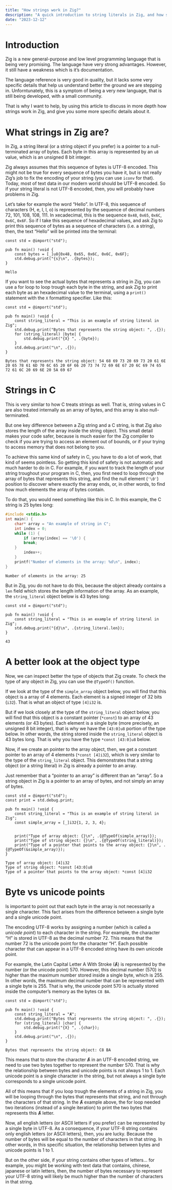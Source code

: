 ```yaml
---
title: "How strings work in Zig?"
description: "A quick introduction to string literals in Zig, and how strings in Zig differ from strings in other programming languages."
date: "2023-12-12"
---
```


# Introduction

Zig is a new general-purpose and low level programming language that is being very promising. The language have very strong advantages. However,
it still have a weakness which is it's documentation.

The language reference is very good in quality, but it lacks some very specific
details that help us understand better the ground we are stepping in.
Unforntunately, this is a symptom of being a very new language, that is still being developed, with a small community.


That is why I want to help, by using this article to discuss in more depth how strings work in Zig, and give you some more specific details about it.

```{=html}
<link rel="stylesheet" href="https://cdnjs.cloudflare.com/ajax/libs/highlight.js/11.9.0/styles/default.min.css">
<script src="https://cdnjs.cloudflare.com/ajax/libs/highlight.js/11.9.0/highlight.min.js"></script>

<script
  type="text/javascript"
  src="https://notabug.org/Ash/highlightjs-zig/raw/master/dist/zig.min.js"
></script>


<script>hljs.highlightAll();</script>
```


# What strings in Zig are?

In Zig, a string literal (or a string object if you prefer) is a pointer to a null-terminated array of bytes. Each byte in this
array is represented by an `u8` value, which is an unsigned 8 bit integer.

Zig always assumes that this sequence of bytes is UTF-8 encoded. This might not be true for every sequence of bytes you have it,
but is not really Zig's job to fix the encoding of your string (you can use `iconv` for that). Today, most of text data in our modern world should be UTF-8 encoded. 
So if your string literal is not UTF-8 encoded, then, you will probably have problems in Zig.

Let's take for example the word "Hello". In UTF-8, this sequence of characters (H, e, l, l, o) is represented by the sequence of decimal numbers
72, 101, 108, 108, 111. In xecadecimal, this is the sequence `0x48`, `0x65`, `0x6C`, `0x6C`, `0x6F`. So if I take this sequence
of hexadecimal values, and ask Zig to print this sequence of bytes as a sequence of characters (i.e. a string), then,
the text "Hello" will be printed into the terminal:


```{=html}
<pre><code class="zig">const std = @import("std");

pub fn main() !void {
    const bytes = [_]u8{0x48, 0x65, 0x6C, 0x6C, 0x6F};
    std.debug.print("{s}\n", .{bytes});
}
</code></pre>
```

```text
Hello
```

If you want to see the actual bytes that represents a string in Zig, you can use a for loop to loop trough each byte in the string,
and ask Zig to print each byte as an hexadecimal value to the terminal, using a `print()` statement with the `X` formatting specifier.
Like this:

```{=html}
<pre><code class="zig">const std = @import("std");

pub fn main() !void {
    const string_literal = "This is an example of string literal in Zig";
    std.debug.print("Bytes that represents the string object: ", .{});
    for (string_literal) |byte| {
        std.debug.print("{X} ", .{byte});
    }
    std.debug.print("\n", .{});
}
</code></pre>
```

```text
Bytes that represents the string object: 54 68 69 73 20 69 73 20 61 6E 20 65 78 61 6D 70 6C 65 20 6F 66 20 73 74 72 69 6E 67 20 6C 69 74 65 72 61 6C 20 69 6E 20 5A 69 67 
```

# Strings in C

This is very similar to how C treats strings as well. That is, string values in C are also treated internally as an array of bytes, and this array is also null-terminated.

But one key difference between a Zig string and a C string, is that Zig also stores the length of the array inside
the string object. This small detail makes your code safer, because is much easier for the Zig compiler to check if you are trying to access
an element out of bounds, or if your trying to access memory that does not belong to you.

To achieve this same kind of safety in C, you have to do a lot of work, that kind of seems pointless.
So getting this kind of safety is not automatic and much harder to do in C. For example, if you want
to track the length of your string troughout your program in C, then,
you first need to loop through the array of bytes that represents this string,
and find the null element (`'\0'`) position to discover where exactly the
array ends, or, in other words, to find how much elements the array of bytes contain.

To do that, you would need something like this in C. In this example, the C string is 25 bytes long:

```c
#include <stdio.h>
int main() {
    char* array = "An example of string in C";
    int index = 0;
    while (1) {
        if (array[index] == '\0') {
	    break;
	}
        index++;
    }
    printf("Number of elements in the array: %d\n", index);
}
```

```text
Number of elements in the array: 25
```

But in Zig, you do not have to do this, because the object already contains a `len` field which stores the length information of the array.
As an example, the `string_literal` object below is 43 bytes long:

```{=html}
<pre><code class="zig">const std = @import("std");

pub fn main() !void {
    const string_literal = "This is an example of string literal in Zig";
    std.debug.print("{d}\n", .{string_literal.len});
}
</code></pre>
```
```text
43
```




# A better look at the object type

Now, we can inspect better the type of objects that Zig create. To check the type of any object in Zig,
you can use the `@TypeOf()` function.

If we look at the type of the `simple_array` object below, you will find that this object is a array of 4 elements.
Each element is a signed integer of 32 bits (`i32`). That is what an object of type `[4]i32` is.

But if we look closely at the type of the `string_literal` object below, you will find that this object is a constant pointer (`*const`) to an array
of 43 elements (or 43 bytes). Each element is a single byte (more precisely, an unsigned 8 bit integer), that is why we have the `[43:0]u8` portion of the type below.
In other words, the string stored inside the `string_literal` object is 43 bytes long. That is why you have the type `*const [43:0]u8` below.

Now, if we create an pointer to the array object, then, we get a constant pointer to an array of 4 elements (`*const [4]i32`),
which is very similar to the type of the `string_literal` object. This demonstrates that a string object (or a string literal) in Zig is already
a pointer to an array.

Just remember that a "pointer to an array" is different than an "array". So a string object in Zig is a pointer to an array of bytes, and
not simply an array of bytes.


```{=html}
<pre><code class="zig">const std = @import("std");
const print = std.debug.print;

pub fn main() !void {
    const string_literal = "This is an example of string literal in Zig";
    const simple_array = [_]i32{1, 2, 3, 4};


    print("Type of array object: {}\n", .{@TypeOf(simple_array)});
    print("Type of string object: {}\n", .{@TypeOf(string_literal)});
    print("Type of a pointer that points to the array object: {}\n", .{@TypeOf(&simple_array)});
}
</code></pre>
```

```text
Type of array object: [4]i32
Type of string object: *const [43:0]u8
Type of a pointer that points to the array object: *const [4]i32
```


# Byte vs unicode points

Is important to point out that each byte in the array is not necessarily a single character. This fact arises from the difference between a single byte and a single unicode point.

The encoding UTF-8 works by assigning a number (which is called a *unicode point*) to each character in the string. For example, the character "H" is stored in UTF-8 as the decimal number 72. This means that the number 72 is the unicode point for the character "H". Each possible character that can appear in a UTF-8 encoded string have its own unicode point.

For example, the Latin Capital Letter A With Stroke (Ⱥ) is represented by the number (or the unicode point) 570.
However, this decimal number (570) is higher than the maximum number stored inside a single byte, which is 255.
In other words, the maximum decimal number that can be represented with a single byte is 255. That is why, the
unicode point 570 is actually stored inside the computer's memory as the bytes `C8 BA`.

```{=html}
<pre><code class="zig">const std = @import("std");

pub fn main() !void {
    const string_literal = "Ⱥ";
    std.debug.print("Bytes that represents the string object: ", .{});
    for (string_literal) |char| {
        std.debug.print("{X} ", .{char});
    }
    std.debug.print("\n", .{});
}
</code></pre>
```

```text
Bytes that represents the string object: C8 BA
```

This means that to store the character Ⱥ in an UTF-8 encoded string, we need to use two bytes together to represent the number 570.
That is why the relationship between bytes and unicode points is not always 1 to 1. Each unicode point is a single character in
the string, but not always a single byte corresponds to a single unicode point.

All of this means that if you loop trough the elements of a string in Zig,
you will be looping through the bytes that represents that string,
and not through the characters of that string. In the Ⱥ example above, the for
loop needed two iterations (instead of a single iteration) to print the two bytes that represents this Ⱥ letter.


Now, all english letters (or ASCII letters if you prefer) can be represented by a single byte in UTF-8.
As a consequence, if your UTF-8 string contains only english letters (or ASCII letters), then, you are lucky.
Because the number of bytes will be equal to the number of characters in that string. In other words, in
this specific situation, the relationship between bytes and unicode points is 1 to 1.

But on the other side, if your string contains other types of letters... for example, you might be working
with text data that contains, chinese, japanese or latin letters, then, the number of bytes necessary to
represent your UTF-8 string will likely be much higher than the number of characters in that string.